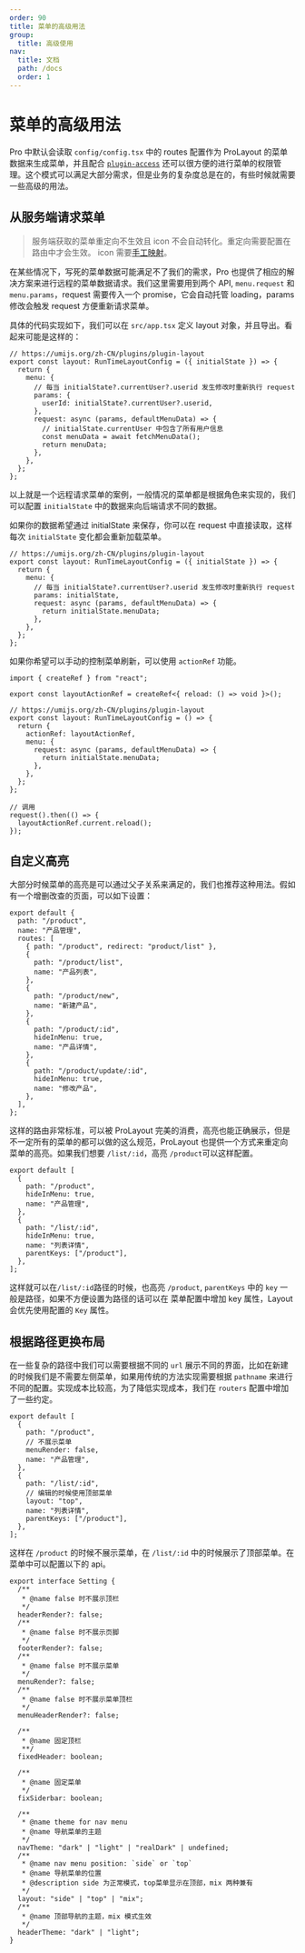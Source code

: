 ```yaml
---
order: 90
title: 菜单的高级用法
group:
  title: 高级使用
nav:
  title: 文档
  path: /docs
  order: 1
---
```


# 菜单的高级用法

Pro 中默认会读取 `config/config.tsx` 中的 routes 配置作为 ProLayout 的菜单数据来生成菜单，并且配合 [`plugin-access`](https://umijs.org/zh-CN/plugins/plugin-access) 还可以很方便的进行菜单的权限管理。这个模式可以满足大部分需求，但是业务的复杂度总是在的，有些时候就需要一些高级的用法。

## 从服务端请求菜单

> 服务端获取的菜单重定向不生效且 icon 不会自动转化。重定向需要配置在路由中才会生效。 icon 需要[手工映射](https://github.com/ant-design/ant-design-pro/issues/8101)。

在某些情况下，写死的菜单数据可能满足不了我们的需求，Pro 也提供了相应的解决方案来进行远程的菜单数据请求。我们这里需要用到两个 API, `menu.request` 和 `menu.params`，request 需要传入一个 promise，它会自动托管 loading，params 修改会触发 request 方便重新请求菜单。

具体的代码实现如下，我们可以在 `src/app.tsx` 定义 layout 对象，并且导出。看起来可能是这样的：

```tsx | pure
// https://umijs.org/zh-CN/plugins/plugin-layout
export const layout: RunTimeLayoutConfig = ({ initialState }) => {
  return {
    menu: {
      // 每当 initialState?.currentUser?.userid 发生修改时重新执行 request
      params: {
        userId: initialState?.currentUser?.userid,
      },
      request: async (params, defaultMenuData) => {
        // initialState.currentUser 中包含了所有用户信息
        const menuData = await fetchMenuData();
        return menuData;
      },
    },
  };
};
```

以上就是一个远程请求菜单的案例，一般情况的菜单都是根据角色来实现的，我们可以配置 `initialState` 中的数据来向后端请求不同的数据。

如果你的数据希望通过 initialState 来保存，你可以在 request 中直接读取，这样每次 `initialState` 变化都会重新加载菜单。

```tsx | pure
// https://umijs.org/zh-CN/plugins/plugin-layout
export const layout: RunTimeLayoutConfig = ({ initialState }) => {
  return {
    menu: {
      // 每当 initialState?.currentUser?.userid 发生修改时重新执行 request
      params: initialState,
      request: async (params, defaultMenuData) => {
        return initialState.menuData;
      },
    },
  };
};
```

如果你希望可以手动的控制菜单刷新，可以使用 `actionRef` 功能。

```tsx | pure
import { createRef } from "react";

export const layoutActionRef = createRef<{ reload: () => void }>();

// https://umijs.org/zh-CN/plugins/plugin-layout
export const layout: RunTimeLayoutConfig = () => {
  return {
    actionRef: layoutActionRef,
    menu: {
      request: async (params, defaultMenuData) => {
        return initialState.menuData;
      },
    },
  };
};

// 调用
request().then(() => {
  layoutActionRef.current.reload();
});
```

## 自定义高亮

大部分时候菜单的高亮是可以通过父子关系来满足的，我们也推荐这种用法。假如有一个增删改查的页面，可以如下设置：

```tsx | pure
export default {
  path: "/product",
  name: "产品管理",
  routes: [
    { path: "/product", redirect: "product/list" },
    {
      path: "/product/list",
      name: "产品列表",
    },
    {
      path: "/product/new",
      name: "新建产品",
    },
    {
      path: "/product/:id",
      hideInMenu: true,
      name: "产品详情",
    },
    {
      path: "/product/update/:id",
      hideInMenu: true,
      name: "修改产品",
    },
  ],
};
```

这样的路由非常标准，可以被 ProLayout 完美的消费，高亮也能正确展示，但是不一定所有的菜单的都可以做的这么规范，ProLayout 也提供一个方式来重定向菜单的高亮。如果我们想要 `/list/:id`，高亮 `/product`可以这样配置。

```tsx | pure
export default [
  {
    path: "/product",
    hideInMenu: true,
    name: "产品管理",
  },
  {
    path: "/list/:id",
    hideInMenu: true,
    name: "列表详情",
    parentKeys: ["/product"],
  },
];
```

这样就可以在`/list/:id`路径的时候，也高亮 `/product`, `parentKeys` 中的 `key` 一般是路径，如果不方便设置为路径的话可以在 菜单配置中增加 key 属性，Layout 会优先使用配置的 `Key` 属性。

## 根据路径更换布局

在一些复杂的路径中我们可以需要根据不同的 `url` 展示不同的界面，比如在新建的时候我们是不需要左侧菜单，如果用传统的方法实现需要根据 `pathname` 来进行不同的配置。实现成本比较高，为了降低实现成本，我们在 `routers` 配置中增加了一些约定。

```tsx | pure
export default [
  {
    path: "/product",
    // 不展示菜单
    menuRender: false,
    name: "产品管理",
  },
  {
    path: "/list/:id",
    // 编辑的时候使用顶部菜单
    layout: "top",
    name: "列表详情",
    parentKeys: ["/product"],
  },
];
```

这样在 `/product` 的时候不展示菜单，在 `/list/:id` 中的时候展示了顶部菜单。在菜单中可以配置以下的 api。

```tsx | pure
export interface Setting {
  /**
   * @name false 时不展示顶栏
   */
  headerRender?: false;
  /**
   * @name false 时不展示页脚
   */
  footerRender?: false;
  /**
   * @name false 时不展示菜单
   */
  menuRender?: false;
  /**
   * @name false 时不展示菜单顶栏
   */
  menuHeaderRender?: false;

  /**
   * @name 固定顶栏
   **/
  fixedHeader: boolean;

  /**
   * @name 固定菜单
   */
  fixSiderbar: boolean;

  /**
   * @name theme for nav menu
   * @name 导航菜单的主题
   */
  navTheme: "dark" | "light" | "realDark" | undefined;
  /**
   * @name nav menu position: `side` or `top`
   * @name 导航菜单的位置
   * @description side 为正常模式，top菜单显示在顶部，mix 两种兼有
   */
  layout: "side" | "top" | "mix";
  /**
   * @name 顶部导航的主题，mix 模式生效
   */
  headerTheme: "dark" | "light";
}
```
